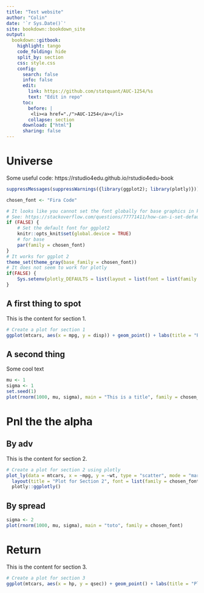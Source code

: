 ```yaml
---
title: "Test website"
author: "Colin"
date: '`r Sys.Date()`'
site: bookdown::bookdown_site
output:
  bookdown::gitbook:
    highlight: tango
    code_folding: hide
    split_by: section
    css: style.css
    config:
      search: false
      info: false
      edit:
        link: https://github.com/statquant/AUC-1254/%s
        text: "Edit in repo"
      toc:
        before: |
         <li><a href="./">AUC-1254</a></li>
        collapse: section
      download: ["html"]
      sharing: false
---
```


# Universe

Some useful code: https://rstudio4edu.github.io/rstudio4edu-book

```r
suppressMessages(suppressWarnings({library(ggplot2); library(plotly)}))
```

```r
chosen_font <- "Fira Code"

# It looks like you cannot set the font globally for base graphics in knitr
# See: https://stackoverflow.com/questions/77771411/how-can-i-set-default-font-for-base-graphics-in-rmarkdown/77771873#77771873
if (FALSE) {
	# Set the default font for ggplot2
	knitr::opts_knit$set(global.device = TRUE)
	# for base
	par(family = chosen_font)
}
# It works for ggplot 2
theme_set(theme_gray(base_family = chosen_font))
# It does not seem to work for plotly
if(FALSE) {
	Sys.setenv(plotly_DEFAULTS = list(layout = list(font = list(family = chosen_font))))
}
```

## A first thing to spot

This is the content for section 1.

```r
# Create a plot for section 1
ggplot(mtcars, aes(x = mpg, y = disp)) + geom_point() + labs(title = "Plot for Section 1")
```

## A second thing

Some cool text

```r
mu <- 1
sigma <- 1
set.seed(1)
plot(rnorm(1000, mu, sigma), main = "This is a title", family = chosen_font)
```

# Pnl the the alpha

## By adv

This is the content for section 2.

```r
# Create a plot for section 2 using plotly
plot_ly(data = mtcars, x = ~mpg, y = ~wt, type = "scatter", mode = "markers", marker = list(color = 'blue')) %>%
  layout(title = "Plot for Section 2", font = list(family = chosen_font)) %>%
  plotly::ggplotly()
```

## By spread

```r
sigma <- 2
plot(rnorm(1000, mu, sigma), main = "toto", family = chosen_font)
```

# Return

This is the content for section 3.

```r
# Create a plot for section 3
ggplot(mtcars, aes(x = hp, y = qsec)) + geom_point() + labs(title = "Plot for Section 3")
```

